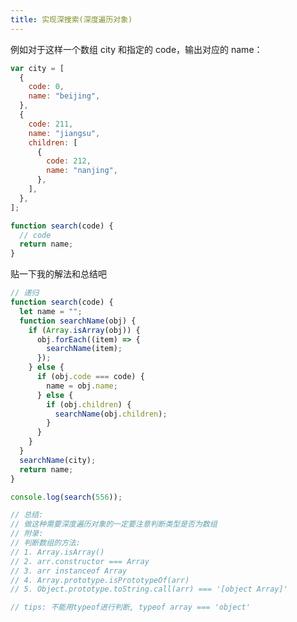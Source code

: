 ```yaml
---
title: 实现深搜索(深度遍历对象)
---
```



<AuthorInfo />

例如对于这样一个数组 city 和指定的 code，输出对应的 name：

```js
var city = [
  {
    code: 0,
    name: "beijing",
  },
  {
    code: 211,
    name: "jiangsu",
    children: [
      {
        code: 212,
        name: "nanjing",
      },
    ],
  },
];

function search(code) {
  // code
  return name;
}
```

贴一下我的解法和总结吧

```js
// 递归
function search(code) {
  let name = "";
  function searchName(obj) {
    if (Array.isArray(obj)) {
      obj.forEach((item) => {
        searchName(item);
      });
    } else {
      if (obj.code === code) {
        name = obj.name;
      } else {
        if (obj.children) {
          searchName(obj.children);
        }
      }
    }
  }
  searchName(city);
  return name;
}

console.log(search(556));

// 总结:
// 做这种需要深度遍历对象的一定要注意判断类型是否为数组
// 附录:
// 判断数组的方法:
// 1. Array.isArray()
// 2. arr.constructor === Array
// 3. arr instanceof Array
// 4. Array.prototype.isPrototypeOf(arr)
// 5. Object.prototype.toString.call(arr) === '[object Array]'

// tips: 不能用typeof进行判断, typeof array === 'object'
```
